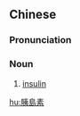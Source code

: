 {{also|胰岛素}}
==Chinese==
{{zh-forms|s=胰岛素|type=21}}
{{wikipedia|lang=zh}}

===Pronunciation===
{{zh-pron
|m=yídǎosù
|c=ji4 dou2 sou3
|mn=î-tó-sò͘
|cat=n
}}

===Noun===
{{zh-noun}}

# [[insulin]]
#: {{zh-x|注射 胰島素|to inject '''insulin'''}}

{{zh-cat|Hormones}}

[[hu:胰島素]]